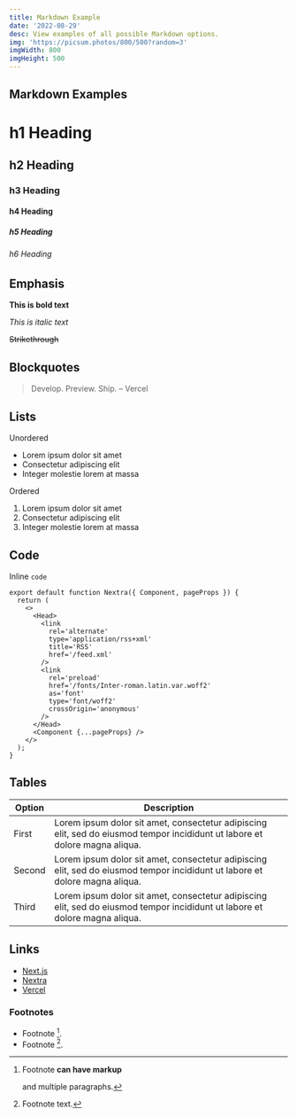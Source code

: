 ```yaml
---
title: Markdown Example
date: '2022-08-29'
desc: View examples of all possible Markdown options.
img: 'https://picsum.photos/800/500?random=3'
imgWidth: 800
imgHeight: 500
---
```


## Markdown Examples

# h1 Heading

## h2 Heading

### h3 Heading

#### h4 Heading

##### h5 Heading

###### h6 Heading

## Emphasis

**This is bold text**

_This is italic text_

~~Strikethrough~~

## Blockquotes

> Develop. Preview. Ship. – Vercel

## Lists

Unordered

- Lorem ipsum dolor sit amet
- Consectetur adipiscing elit
- Integer molestie lorem at massa

Ordered

1. Lorem ipsum dolor sit amet
2. Consectetur adipiscing elit
3. Integer molestie lorem at massa

## Code

Inline `code`

```tsx _app.tsx
export default function Nextra({ Component, pageProps }) {
  return (
    <>
      <Head>
        <link
          rel='alternate'
          type='application/rss+xml'
          title='RSS'
          href='/feed.xml'
        />
        <link
          rel='preload'
          href='/fonts/Inter-roman.latin.var.woff2'
          as='font'
          type='font/woff2'
          crossOrigin='anonymous'
        />
      </Head>
      <Component {...pageProps} />
    </>
  );
}
```

## Tables

| **Option** | **Description**                                                                                                             |
| ---------- | --------------------------------------------------------------------------------------------------------------------------- |
| First      | Lorem ipsum dolor sit amet, consectetur adipiscing elit, sed do eiusmod tempor incididunt ut labore et dolore magna aliqua. |
| Second     | Lorem ipsum dolor sit amet, consectetur adipiscing elit, sed do eiusmod tempor incididunt ut labore et dolore magna aliqua. |
| Third      | Lorem ipsum dolor sit amet, consectetur adipiscing elit, sed do eiusmod tempor incididunt ut labore et dolore magna aliqua. |

## Links

- [Next.js](https://nextjs.org)
- [Nextra](https://nextra.vercel.app/)
- [Vercel](http://vercel.com)

### Footnotes

- Footnote [^1].
- Footnote [^2].

[^1]: Footnote **can have markup**

    and multiple paragraphs.

[^2]: Footnote text.
